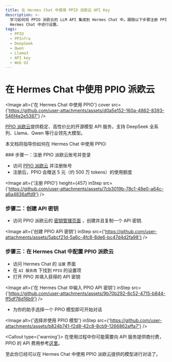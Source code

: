 ```yaml
---
title: 在 Hermes Chat 中使用 PPIO 派欧云 API Key
description: >-
  学习如何将 PPIO 派欧云的 LLM API 集成到 Hermes Chat 中。跟随以下步骤注册 PPIO 账号、创建 API Key、并在
  Hermes Chat 中进行设置。
tags:
  - PPIO
  - PPInfra
  - DeepSeek
  - Qwen
  - Llama3
  - API key
  - Web UI
---
```


# 在 Hermes Chat 中使用 PPIO 派欧云

<Image alt={'在 Hermes Chat 中使用 PPIO'} cover src={'https://github.com/user-attachments/assets/d0a5e152-160a-4862-8393-546f4e2e5387'} />

[PPIO 派欧云](https://ppinfra.com/user/register?invited_by=RQIMOC\&utm_source=github_lobechat)提供稳定、高性价比的开源模型 API 服务，支持 DeepSeek 全系列、Llama、Qwen 等行业领先大模型。

本文档将指导你如何在 Hermes Chat 中使用 PPIO:

<Steps>
  ### 步骤一：注册 PPIO 派欧云账号并登录

  - 访问 [PPIO 派欧云](https://ppinfra.com/user/register?invited_by=RQIMOC\&utm_source=github_lobechat) 并注册账号
  - 注册后，PPIO 会赠送 5 元（约 500 万 tokens）的使用额度

  <Image alt={'注册 PPIO'} height={457} inStep src={'https://github.com/user-attachments/assets/7cb3019b-78c1-48e0-a64c-a6a4836affd9'} />

  ### 步骤二：创建 API 密钥

  - 访问 PPIO 派欧云的 [密钥管理页面](https://ppinfra.com/settings/key-management) ，创建并且复制一个 API 密钥.

  <Image alt={'创建 PPIO API 密钥'} inStep src={'https://github.com/user-attachments/assets/5abcf21d-5a6c-4fc8-8de6-bc47d4d2fa98'} />

  ### 步骤三：在 Hermes Chat 中配置 PPIO 派欧云

  - 访问 Hermes Chat 的 `设置` 界面
  - 在 `AI 服务商` 下找到 `PPIO` 的设置项
  - 打开 PPIO 并填入获得的 API 密钥

  <Image alt={'在 Hermes Chat 中输入 PPIO API 密钥'} inStep src={'https://github.com/user-attachments/assets/9b70b292-6c52-4715-b844-ff5df78d16b9'} />

  - 为你的助手选择一个 PPIO 模型即可开始对话

  <Image alt={'选择并使用 PPIO 模型'} inStep src={'https://github.com/user-attachments/assets/b824b741-f2d8-42c8-8cb9-1266862affa7'} />

  <Callout type={'warning'}>
    在使用过程中你可能需要向 API 服务提供商付费，PPIO 的 API 费用参考[这里](https://ppinfra.com/llm-api?utm_source=github_lobe-chat\&utm_medium=github_readme\&utm_campaign=link)。
  </Callout>
</Steps>

至此你已经可以在 Hermes Chat 中使用 PPIO 派欧云提供的模型进行对话了。
